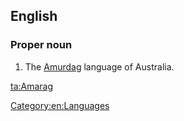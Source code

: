 ==English==

===Proper noun===
{{en-proper noun}}

# The [[Amurdag]] language of Australia.

[[Category:en:Languages]]

[[ta:Amarag]]